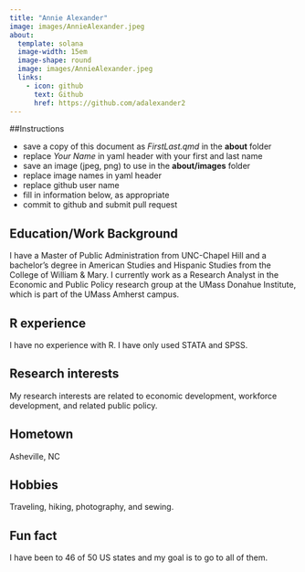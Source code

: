 ```yaml
---
title: "Annie Alexander"
image: images/AnnieAlexander.jpeg
about:
  template: solana
  image-width: 15em
  image-shape: round
  image: images/AnnieAlexander.jpeg
  links:
    - icon: github
      text: Github
      href: https://github.com/adalexander2
---
```


##Instructions

  - save a copy of this document as *FirstLast.qmd* in the **about** folder
  - replace *Your Name* in yaml header with your first and last name
  - save an image (jpeg, png) to use in the **about/images** folder
  - replace image names in yaml header
  - replace github user name
  - fill in information below, as appropriate
  - commit to github and submit pull request

## Education/Work Background
I have a Master of Public Administration from UNC-Chapel Hill and a bachelor's degree in American Studies and Hispanic Studies from the College of William & Mary. I currently work as a Research Analyst in the Economic and Public Policy research group at the UMass Donahue Institute, which is part of the UMass Amherst campus.

## R experience
I have no experience with R. I have only used STATA and SPSS.

## Research interests
My research interests are related to economic development, workforce development, and related public policy.

## Hometown
Asheville, NC

## Hobbies
Traveling, hiking, photography, and sewing.

## Fun fact
I have been to 46 of 50 US states and my goal is to go to all of them.

